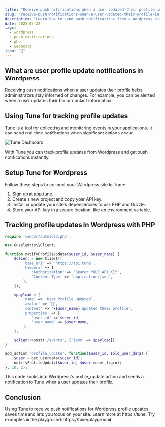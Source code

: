 ```yaml
---
title: "Receive push notifications when a user updated their profile in Wordpress"
slug: "receive-push-notifications-when-a-user-updated-their-profile-in-wordpress"
description: "Learn how to send push notifications from a Wordpress site when a user updates their profile using Tune events."
date: 2025-05-22
tags:
  - wordpress
  - push-notifications
  - php
  - webhooks
icon: "🔔"
---
```


## What are user profile update notifications in Wordpress

Receiving push notifications when a user updates their profile helps administrators stay informed of changes.
For example, you can be alerted when a user updates their bio or contact information.

## Using Tune for tracking profile updates

Tune is a tool for collecting and monitoring events in your applications.
It can send real-time notifications when significant actions occur.

![Tune Dashboard](https://tune/images/misc/ops-usage.jpg)

With Tune you can track profile updates from Wordpress and get push notifications instantly.

## Setup Tune for Wordpress

Follow these steps to connect your Wordpress site to Tune:

1. Sign up at [app.tune](https://app.tune).
2. Create a new project and copy your API key.
3. Install or update your site's dependencies to use PHP and Guzzle.
4. Store your API key in a secure location, like an environment variable.

## Tracking profile updates in Wordpress with PHP

```php
require 'vendor/autoload.php';

use GuzzleHttp\\Client;

function notifyProfileUpdate($user_id, $user_name) {
    $client = new Client([
        'base_uri' => 'https://api.tune',
        'headers' => [
            'Authorization' => 'Bearer YOUR_API_KEY',
            'Content-Type' => 'application/json',
        ],
    ]);

    $payload = [
        'name' => 'User Profile Updated',
        'avatar' => '🔔',
        'content' => "{$user_name} updated their profile",
        'properties' => [
            'user_id' => $user_id,
            'user_name' => $user_name,
        ],
    ];

    $client->post('/events', ['json' => $payload]);
}

add_action('profile_update', function($user_id, $old_user_data) {
    $user = get_userdata($user_id);
    notifyProfileUpdate($user_id, $user->user_login);
}, 10, 2);
```

This code hooks into Wordpress's profile_update action and sends a notification to Tune when a user updates their profile.

## Conclusion

Using Tune to receive push notifications for Wordpress profile updates saves time and lets you focus on your site.
Learn more at https://tune.
Try examples in the playground: https://tune/playground
